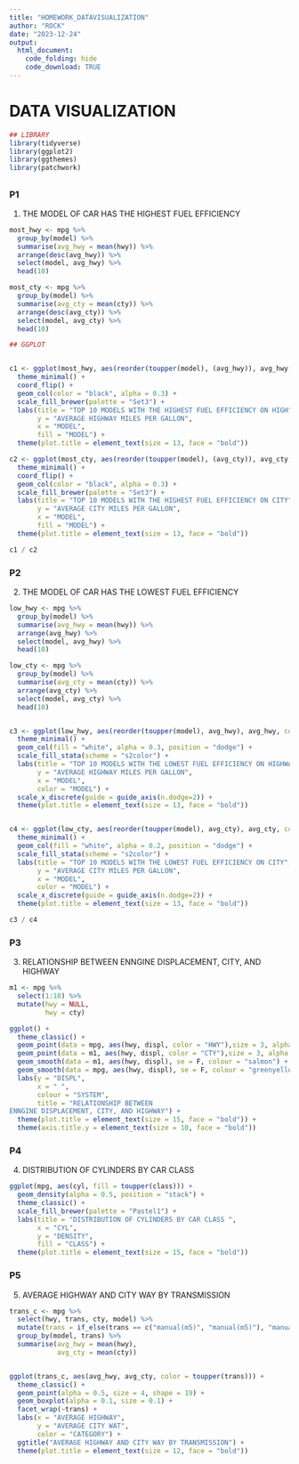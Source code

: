 ---
title: "HOMEWORK_DATAVISUALIZATION"
author: "ROCK"
date: "2023-12-24"
output: 
  html_document:
    code_folding: hide
    code_download: TRUE
---

# DATA VISUALIZATION

```{r, echo = T, message=FALSE}
## LIBRARY
library(tidyverse)
library(ggplot2)
library(ggthemes)
library(patchwork)
```


## {.tabset .tabset-fade}

### P1

1.  THE MODEL OF CAR HAS THE HIGHEST FUEL EFFICIENCY

```{r,fig.width=10,fig.height=10}
most_hwy <- mpg %>%
  group_by(model) %>%
  summarise(avg_hwy = mean(hwy)) %>%
  arrange(desc(avg_hwy)) %>%
  select(model, avg_hwy) %>%
  head(10)

most_cty <- mpg %>%
  group_by(model) %>%
  summarise(avg_cty = mean(cty)) %>%
  arrange(desc(avg_cty)) %>%
  select(model, avg_cty) %>%
  head(10)

## GGPLOT


c1 <- ggplot(most_hwy, aes(reorder(toupper(model), (avg_hwy)), avg_hwy, fill = toupper(model))) +
  theme_minimal() +
  coord_flip() +
  geom_col(color = "black", alpha = 0.3) +
  scale_fill_brewer(palette = "Set3") +
  labs(title = "TOP 10 MODELS WITH THE HIGHEST FUEL EFFICIENCY ON HIGH",
       y = "AVERAGE HIGHWAY MILES PER GALLON",
       x = "MODEL",
       fill = "MODEL") +
  theme(plot.title = element_text(size = 13, face = "bold"))

c2 <- ggplot(most_cty, aes(reorder(toupper(model), (avg_cty)), avg_cty, fill = toupper(model))) +
  theme_minimal() +
  coord_flip() +
  geom_col(color = "black", alpha = 0.3) +
  scale_fill_brewer(palette = "Set3") +
  labs(title = "TOP 10 MODELS WITH THE HIGHEST FUEL EFFICIENCY ON CITY",
       y = "AVERAGE CITY MILES PER GALLON",
       x = "MODEL",
       fill = "MODEL") +
  theme(plot.title = element_text(size = 13, face = "bold"))

c1 / c2
```

### P2

2. THE MODEL OF CAR HAS THE LOWEST FUEL EFFICIENCY

```{r,fig.width=11,fig.height=8}
low_hwy <- mpg %>%
  group_by(model) %>%
  summarise(avg_hwy = mean(hwy)) %>%
  arrange(avg_hwy) %>%
  select(model, avg_hwy) %>%
  head(10)

low_cty <- mpg %>%
  group_by(model) %>%
  summarise(avg_cty = mean(cty)) %>%
  arrange(avg_cty) %>%
  select(model, avg_cty) %>%
  head(10)


c3 <- ggplot(low_hwy, aes(reorder(toupper(model), avg_hwy), avg_hwy, color = toupper(model))) +
  theme_minimal() +
  geom_col(fill = "white", alpha = 0.3, position = "dodge") +
  scale_fill_stata(scheme = "s2color") +
  labs(title = "TOP 10 MODELS WITH THE LOWEST FUEL EFFICIENCY ON HIGHWAY",
       y = "AVERAGE HIGHWAY MILES PER GALLON",
       x = "MODEL",
       color = "MODEL") +
  scale_x_discrete(guide = guide_axis(n.dodge=2)) +
  theme(plot.title = element_text(size = 13, face = "bold"))


c4 <- ggplot(low_cty, aes(reorder(toupper(model), avg_cty), avg_cty, color = toupper(model))) +
  theme_minimal() +
  geom_col(fill = "white", alpha = 0.2, position = "dodge") +
  scale_fill_stata(scheme = "s2color") +
  labs(title = "TOP 10 MODELS WITH THE LOWEST FUEL EFFICIENCY ON CITY",
       y = "AVERAGE CITY MILES PER GALLON",
       x = "MODEL",
       color = "MODEL") +
  scale_x_discrete(guide = guide_axis(n.dodge=2)) +
  theme(plot.title = element_text(size = 13, face = "bold"))

c3 / c4
```

### P3

3.  RELATIONSHIP BETWEEN ENNGINE DISPLACEMENT, CITY, AND HIGHWAY

```{r, fig.width=10, message=F}
m1 <- mpg %>%
  select(1:10) %>%
  mutate(hwy = NULL,
         hwy = cty)

ggplot() +
  theme_classic() +
  geom_point(data = mpg, aes(hwy, displ, color = "HWY"),size = 3, alpha = 0.3) +
  geom_point(data = m1, aes(hwy, displ, color = "CTY"),size = 3, alpha = 0.2) +
  geom_smooth(data = m1, aes(hwy, displ), se = F, colour = "salmon") +
  geom_smooth(data = mpg, aes(hwy, displ), se = F, colour = "greenyellow") +
  labs(y = "DISPL",
       x = " ",
       colour = "SYSTEM",
       title = "RELATIONSHIP BETWEEN 
ENNGINE DISPLACEMENT, CITY, AND HIGHWAY") +
  theme(plot.title = element_text(size = 15, face = "bold")) +
  theme(axis.title.y = element_text(size = 10, face = "bold"))
```

### P4

4.  DISTRIBUTION OF CYLINDERS BY CAR CLASS

```{r, fig.width=10}
ggplot(mpg, aes(cyl, fill = toupper(class))) +
  geom_density(alpha = 0.5, position = "stack") +
  theme_classic() +
  scale_fill_brewer(palette = "Pastel1") +
  labs(title = "DISTRIBUTION OF CYLINDERS BY CAR CLASS ",
       x = "CYL",
       y = "DENSITY",
       fill = "CLASS") +
  theme(plot.title = element_text(size = 15, face = "bold"))
```

### P5

5.  AVERAGE HIGHWAY AND CITY WAY BY TRANSMISSION

```{r,fig.width=10, message=F}
trans_c <- mpg %>%
  select(hwy, trans, cty, model) %>%
  mutate(trans = if_else(trans == c("manual(m5)", "manual(m5)"), "manual", "auto")) %>%
  group_by(model, trans) %>%
  summarise(avg_hwy = mean(hwy),
            avg_cty = mean(cty))


ggplot(trans_c, aes(avg_hwy, avg_cty, color = toupper(trans))) +
  theme_classic() +
  geom_point(alpha = 0.5, size = 4, shape = 19) +
  geom_boxplot(alpha = 0.1, size = 0.1) +
  facet_wrap(~trans) +
  labs(x = "AVERAGE HIGHWAY",
       y = "AVERAGE CITY WAT",
       color = "CATEGORY") +
  ggtitle("AVERAGE HIGHWAY AND CITY WAY BY TRANSMISSION") +
  theme(plot.title = element_text(size = 12, face = "bold"))

```

